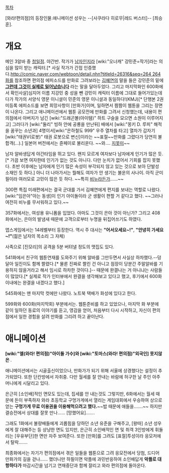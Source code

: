 [[목차]]

[와라!편의점]의 등장인물.애니메이션 성우는 --[사쿠라다 히로무|레드 버스터]-- [최승훈].

= 개요 =
메인 3알바 중 [[청일점]]. 야간반. 작가가 [[남자]]인지라 [wiki:"오너캐" 강민준=작가]라는 의심을 많이 받는 캐릭터.[* 사실 작가가 간접 인증했다.[[http://comic.naver.com/webtoon/detail.nhn?titleId=26316&seq=264 264화]]를 참조하면 편의점 에피소드를 만화로 그려보라는 [[김혜연]]의 말을 들은 강민준의 밑에 '''[[그런데 그것이 실제로 일어났습니다]]''' 라는 말을 달아두었다. 그리고 마지막화인 600화에서 확인사살]심지어 이름 지강민 중 성을 뺀 강민이 캐릭터 이름에 그대로 들어가있는데다가 작가의 서양식 영문 이니셜이 민준의 영문 이니셜과 동일하다!(KMJ)[* 단행본 2권 미등록 에피소드를 보면 희망사항이 [만화가]이며, 일하면서 짬짬이 웹툰을 그리는 장면이 나온다. 그리고 애니메이션에서 웹툰 공모전에 만화를 그려서 신청했는데, 내용이 편의점에서 아버지가 남긴 [wiki:"드래곤볼(아이템)" 하트 구슬을 모으면 소원이 이루어지고] 그러다가 [wiki:"둘리" 빙하 안에 공룡을 만난뒤] 배에서 [wiki:"몽키 D. 루피" 해적을 꿈꾸는 소년과] 4명이서[wiki:"은하철도 999" 우주 열차를 타고] 열차가 갑자기 [wiki:"태권V(로봇)" 태권 로봇으로 변신]이라는 ~~표절~~만화를 그렸다가 당연히 불합격(…).] 일본어 버전에서는 쥰페이로 불리운다. ~~와…. [[지못미]]~~ 

남자 알바생답게 야간타임을 뛰고 있다. 왠지 모르게 여자보다 남자에게 인기가 많은 듯.[* 가끔 보면 여자한테 인기가 없는 것도 아니다. 다만 눈치가 없어서 기회를 잡지 못했다. 초반 이후에는 남자에게 인기 많은 속성이 부각되지 않고 있는 것으로 보아 단발성 소재인 듯 하다.] 아니 더 나아가서는 뭘해도 여자가 안 생기는 불운의 사나이. 아직 군미필이라 여러모로 고민이 많은 듯 하다. ~~특히 [[비누]]라든가……~~

300편 특집 미래편에서는 결국 군대를 가서 김혜연에게 편지를 보내는 역할로 나왔다. [wiki:"임은아"아는 동생]이 인기 아이돌이라 군 생활이 편할 거 같다고 했다. ~~그러나 여전히 비누를 무서워하고 있다.~~ 

357화에서는, 여성용 유니폼을 입었다. 아마도 그것이 은아 것이 아닌가? 그리고 408화에서는, 은아의 발냄새 때문에 고객으로부터 누명을 뒤집어쓰기도 하였다.

앱스게임에서는 14레벨부터 등장한다. 역시 주 대사는 '''"어서오세요~!"''', '''"안녕히 가세요~!"'''(젊은 남자의 목소리 그 자체)

사족으로 [진모리]의 공격을 5분 버텨낼 정도의 맷집도 있다.

541화에서 친구의 웹툰연재를 도와주기 위해 알바를 그만두면서 사실상 하차했다.--덩달아 일진이도 함께 짤렸다.[* 물론 진짜로 짤린 건 아니고 점장이 당분간 주말알바를 기용하지 않을거라고 해서 임시로 하차한 것이다.]-- 때문에 완결나는 거 아니냐는 사람들이 많았다.[* 실제로 작가 인터뷰에서 완결을 생각해보고 있다고 했고, 후기에서 600화 이내에는 완결을 내겠다고 했다.]

545화에는 맨 마지막 컷에만 나왔다. 노트북 택배가 화성에 있다고 한다.

599화와 600화(마지막회) 부분에서는. 웹툰준비를 하고 있었으나, 마지막 화 부분에 같이 일하던 동료의 이야기를 듣고, 영감을 얻어, 처음부터 다시 시작하고, 자신이 편의점에서 일한 경험을 살려 만화를 그리려 하고 끝이난다.
= 애니메이션 =
'''[wiki:"엘(와라! 편의점)"아이돌 가수]와 [wiki:"토마스(와라! 편의점)"외국인] 못지않은 {{{+3 안습인}}}'''.

애니메이션에서는 시골출신이었으나, 만화가가 되기 위해 서울에 상경했다는 설정이 추가되었다. 또한 단칸방에서 자취중. 다만 월세를 잘 안내는 바람에 허구한 날 주인 아주머니에게 시달리고 있다.

은근히 [소인배]적인 면모도 있는데, 집세를 안 내는것도 그렇지만, 6화에서는 월세 때문에 돈이 부족하자 와라 초등학교 구멍가게에서 열리는 게임대회에서 우승하여 상으로 얻는 '''구멍가게 무료 이용권을 이용해먹으려고 했다.'''~~밥 때문에 애들을…….~~ 하지만 결승전에서 상대를 잘못 만나…… [망했어요]…….

그래도 1화에서 불량배들에게 괴롭힘을 당하던 소년 유준을 구해주고, [왕따] 소년 성우에게 잘 대해주는 등 상냥한 면도 있지만, 은근히 소인배적인 면 및 취객 3인방에게 휘둘리는 [우유부단]한 면만 자주 보여준다. 또한 [만화]를 그려도 [표절]투성이라 응모저에서 탈락…….

최종화에서는 자기가 편의점에서 겪은 일들을 웹툰으로 그려 응모전에서 당첨, 드디어 만화가의 길을 걷나…… 했더니만 하필이면 악플에 과민반응하여 소인배답게 '''악플로 대항하다가''' 마감시간을 넘기고 연재중단과 함께 잘리고 와라 편의점에 돌아온다.
